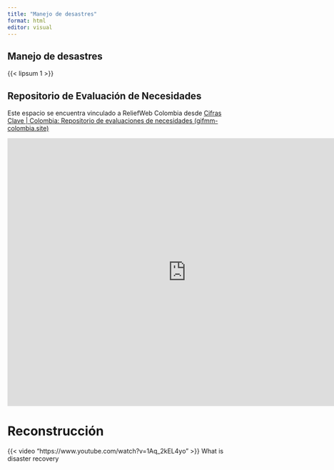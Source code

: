 ```yaml
---
title: "Manejo de desastres"
format: html
editor: visual
---
```


## Manejo de desastres

{{< lipsum 1 >}}

## **Repositorio de Evaluación de Necesidades**

Este espacio se encuentra vinculado a ReliefWeb Colombia desde [Cifras Clave \| Colombia: Repositorio de evaluaciones de necesidades (gifmm-colombia.site)](https://repositorio-de-evaluaciones.gifmm.co/cifras-clave)

<iframe width="800" height="600" src="https://app.powerbi.com/view?r=eyJrIjoiNDY3YTA2YjgtYjZmMS00OThkLWI0NTctYTY5YmRlZjEwOTE5IiwidCI6IjE1ODgyNjJkLTIzZmItNDNiNC1iZDZlLWJjZTQ5YzhlNjE4NiIsImMiOjh9" frameborder="0" allowFullScreen="true">

</iframe>

# Reconstrucción

{{< video "https://www.youtube.com/watch?v=1Aq_2kEL4yo" >}} What is disaster recovery